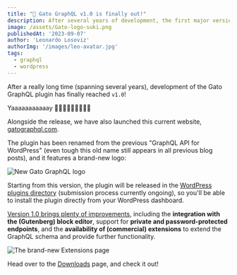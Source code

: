 ```yaml
---
title: "🎉 Gato GraphQL v1.0 is finally out!"
description: After several years of development, the first major version of the plugin is finally available.
image: /assets/Gato-logo-suki.png
publishedAt: '2023-09-07'
author: 'Leonardo Losoviz'
authorImg: '/images/leo-avatar.jpg'
tags:
  - graphql
  - wordpress
---
```


After a really long time (spanning several years), development of the Gato GraphQL plugin has finally reached `v1.0`!

Yaaaaaaaaaaay 🎉🍾🎊🥳🍻👏🥂🎈🙌

Alongside the release, we have also launched this current website, [gatographql.com](/).

The plugin has been renamed from the previous "GraphQL API for WordPress" (even tough this old name still appears in all previous blog posts), and it features a brand-new logo:

![New Gato GraphQL logo](/assets/Gato-logo-suki.png "New Gato GraphQL logo")

Starting from this version, the plugin will be released in the [WordPress plugins directory](https://wordpress.org/plugins/) (submission process currently ongoing), so you'll be able to install the plugin directly from your WordPress dashboard.

[Version 1.0 brings plenty of improvements](https://github.com/GatoGraphQL/GatoGraphQL/releases/tag/1.0.6), including the **integration with the (Gutenberg) block editor**, support for **private and password-protected endpoints**, and the **availability of (commercial) extensions** to extend the GraphQL schema and provide further functionality.

![The brand-new Extensions page](https://raw.githubusercontent.com/GatoGraphQL/GatoGraphQL/1.0.5/layers/GatoGraphQLForWP/plugins/gatographql/docs/images/releases/v1.0/extensions-page.png "The brand-new Extensions page")

Head over to the [Downloads](/download) page, and check it out!
